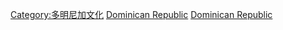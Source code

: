 {{Commons category|World Heritage Sites in the Dominican Republic}}

[[Category:多明尼加文化|Category:多明尼加文化]]
[[Category:拉丁美洲和加勒比地区世界遗产|Dominican Republic]]
[[Category:各國世界遺產|Dominican Republic]]
